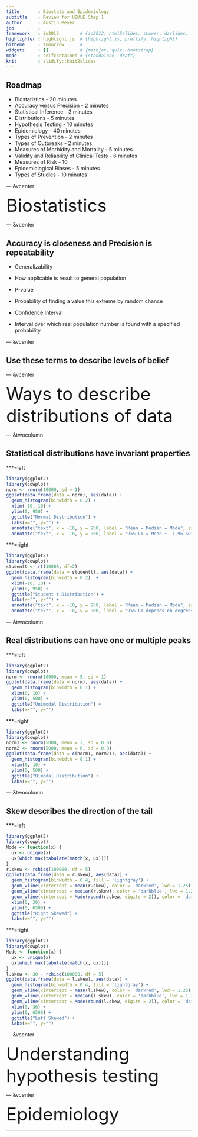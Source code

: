 ```yaml
---
title       : Biostats and Epidemiology
subtitle    : Review for USMLE Step 1
author      : Austin Meyer
job         : 
framework   : io2012        # {io2012, html5slides, shower, dzslides, ...}
highlighter : highlight.js  # {highlight.js, prettify, highlight}
hitheme     : tomorrow      # 
widgets     : []            # {mathjax, quiz, bootstrap}
mode        : selfcontained # {standalone, draft}
knit        : slidify::knit2slides
---
```


## Roadmap

 * Biostatistics - 20 minutes
  + Accuracy versus Precision - 2 minutes
  + Statistical Inference - 3 minutes
  + Distributions - 5 minutes
  + Hypothesis Testing - 10 minutes
 * Epidemiology - 40 minutes
  + Types of Prevention - 2 minutes
  + Types of Outbreaks - 2 minutes
  + Measures of Morbidity and Mortality - 5 minutes
  + Validity and Reliability of Clinical Tests - 6 minutes
  + Measures of Risk - 10
  + Epidemiological Biases - 5 minutes
  + Types of Studies - 10 minutes

--- &vcenter

<div class="centered"><font size="7">Biostatistics</font size></div>

--- &vcenter

## Accuracy is closeness and Precision is repeatability

 * Generalizability
  - How applicable is result to general population
  
 * P-value
  - Probability of finding a value this extreme by random chance
  
 * Confidence Interval
  - Interval over which real population number is found with a specified probability

--- &vcenter

## Use these terms to describe levels of belief

--- &vcenter

<div class="centered"><font size="7">Ways to describe distributions of data</font size></div>

--- &twocolumn

## Statistical distributions have invariant properties

***=left
```r
library(ggplot2)
library(cowplot)
norm <- rnorm(10000, sd = 1)
ggplot(data.frame(data = norm), aes(data)) + 
  geom_histogram(binwidth = 0.2) + 
  xlim(-10, 10) + 
  ylim(0, 950) +
  ggtitle("Normal Distribution") + 
  labs(x="", y="") +
  annotate("text", x = -10, y = 950, label = "Mean = Median = Mode", size=6, hjust = 0) +
  annotate("text", x = -10, y = 900, label = "95% CI = Mean +- 1.96 SD", size=6, hjust = 0)
```

***=right
```r
library(ggplot2)
library(cowplot)
studentt <- rt(10000, df=2)
ggplot(data.frame(data = studentt), aes(data)) + 
  geom_histogram(binwidth = 0.2)  + 
  xlim(-10, 10) + 
  ylim(0, 950) +
  ggtitle("Student t Distribution") + 
  labs(x="", y="") +
  annotate("text", x = -10, y = 950, label = "Mean = Median = Mode", size=6, hjust = 0) +
  annotate("text", x = -10, y = 900, label = "95% CI depends on degrees of freedom", size=6, hjust = 0)
```

--- &twocolumn

## Real distributions can have one or multiple peaks

***=left
```r
library(ggplot2)
library(cowplot)
norm <- rnorm(10000, mean = 5, sd = 1)
ggplot(data.frame(data = norm), aes(data)) + 
  geom_histogram(binwidth = 0.1) + 
  xlim(0, 10) + 
  ylim(0, 500) +
  ggtitle("Unimodal Distribution") + 
  labs(x="", y="")
```


***=right
```r
library(ggplot2)
library(cowplot)
norm1 <- rnorm(5000, mean = 3, sd = 0.8)
norm2 <- rnorm(5000, mean = 6, sd = 0.8)
ggplot(data.frame(data = c(norm1, norm2)), aes(data)) + 
  geom_histogram(binwidth = 0.1) + 
  xlim(0, 10) + 
  ylim(0, 500) +
  ggtitle("Bimodal Distribution") + 
  labs(x="", y="")
```

--- &twocolumn

## Skew describes the direction of the tail

***=left
```r
library(ggplot2)
library(cowplot)
Mode <- function(x) {
  ux <- unique(x)
  ux[which.max(tabulate(match(x, ux)))]
}
r.skew <- rchisq(100000, df = 5)
ggplot(data.frame(data = r.skew), aes(data)) +
  geom_histogram(binwidth = 0.4, fill = 'lightgray') + 
  geom_vline(xintercept = mean(r.skew), color = 'darkred', lwd = 1.25) +
  geom_vline(xintercept = median(r.skew), color = 'darkblue', lwd = 1.25) +
  geom_vline(xintercept = Mode(round(r.skew, digits = 2)), color = 'darkgreen', lwd = 1.25) +
  xlim(0, 30) + 
  ylim(0, 6500) +
  ggtitle("Right Skewed") + 
  labs(x="", y="")
```


***=right
```r
library(ggplot2)
library(cowplot)
Mode <- function(x) {
  ux <- unique(x)
  ux[which.max(tabulate(match(x, ux)))]
}
l.skew <- 30 - rchisq(100000, df = 5)
ggplot(data.frame(data = l.skew), aes(data)) + 
  geom_histogram(binwidth = 0.4, fill = 'lightgray') + 
  geom_vline(xintercept = mean(l.skew), color = 'darkred', lwd = 1.25) +
  geom_vline(xintercept = median(l.skew), color = 'darkblue', lwd = 1.25) +
  geom_vline(xintercept = Mode(round(l.skew, digits = 2)), color = 'darkgreen', lwd = 1.25) +
  xlim(0, 30) + 
  ylim(0, 6500) +
  ggtitle("Left Skewed") + 
  labs(x="", y="")
```

--- &vcenter

<div class="centered"><font size="7">Understanding hypothesis testing</font size></div>

--- &vcenter

<div class="centered"><font size="7">Epidemiology</font size></div>

---






